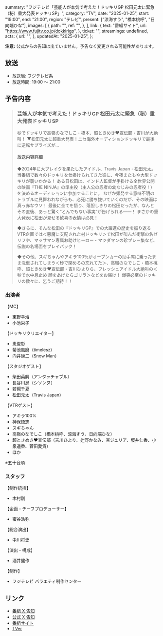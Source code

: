   summary: "フジテレビ「芸能人が本気で考えた！ドッキリGP 松田元太に緊急（秘）重大発表ドッキリSP」",
  category: "TV",
  date: "2025-01-25",
  start: "19:00",
  end: "21:00",
  region: "テレビ",
  present: ["涼海すう", "橋本桃呼", "日向端ひな"],
  images: [
    {
      path: "",
      ref: "",
    },
  ],
  link: {
    text: "番組サイト",
    url: "https://www.fujitv.co.jp/dokkirigp",
  },
  ticket: "",
  streamings: undefined,
  acts: {
    url: "",
  },
  updatedAt: "2025-01-25",
};

**注意:** 公式からの告知は出ていません。予告なく変更される可能性があります。

## 放送

- 放送局: フジテレビ系
- 放送時間: 19:00 〜 21:00

## 予告内容

> ### 芸能人が本気で考えた！ドッキリGP 松田元太に緊急（秘）重大発表ドッキリSP
>
> 秒でドッキリで高嶺のなでしこ・橋本、超ときめき♥宣伝部・吉川が大絶叫！
> ▼松田元太に超重大発表！ニセ海外オーディションドッキリで最後に逆転サプライズが…
>
> #### 放送内容詳細
>
> ◆2024年に大ブレイクを果たしたアイドル、Travis Japan・松田元太。
> 当番組で数々のドッキリを仕掛けられてきた彼に、今夜またもや大型ドッキリが襲いかかる！
> ある日松田は、インド人監督が手掛ける全世界公開の映画『THE NINJA』の準主役（主人公の忍者の幼なじみの忍者役！）を決めるオーディションに参加することに。
> なぜか頻発する意味不明のトラブルに見舞われながらも、必死に勝ち抜いていくのだが、その映画は真っ赤なウソ！
> 最後に全てを悟り、落胆しきりの松田だったが、なんとその直後、あっと驚く“とんでもない事実”が告げられる――！
> まさかの重大発表に松田が見せる歓喜の表情は必見！
>
> ◆さらに、そんな松田の『ドッキリGP』での大躍進の歴史を振り返るVTR企画では＜悪魔に支配された村ドッキリ＞で松田が叫んだ衝撃の名ゼリフや、マッサマン専属お助けヒーロー・マツダマンの珍プレー集など、伝説の名場面をプレイバック！
>
> ◆その他、スギちゃんやアキラ100％がオープンカーの助手席に乗ったまま洗車されてしまう＜秒で閉めるの忘れてた＞、高嶺のなでしこ・橋本桃呼、超ときめき♥宣伝部・吉川ひよりら、フレッシュアイドル大絶叫の＜秒で水中息止め 顔をあげたらゴリラ＞などをお届け！
> 爆笑必至のドッキリの数々に、乞うご期待！！

### 出演者

【MC】

- 東野幸治
- 小池栄子

【ドッキリクリエイター】

- 恵俊彰
- 菊池風磨（timelesz）
- 向井康二（Snow Man）

【スタジオゲスト】

- 柴田英嗣（アンタッチャブル）
- 長谷川忍（シソンヌ）
- 若槻千夏
- 松田元太（Travis Japan）

【VTRゲスト】

- アキラ100%
- 神保悟志
- スギちゃん
- 高嶺のなでしこ（橋本桃呼、涼海すう、日向端ひな）
- 超ときめき♥宣伝部（吉川ひより、辻野かなみ、杏ジュリア、坂井仁香、小泉遥香、菅田愛貴）
- ほか

※五十音順

### スタッフ

【制作統括】

- 木村剛

【企画・チーフプロデューサー】

- 蜜谷浩弥

【総合演出】

- 中川将史

【演出・構成】

- 酒井健作

【制作】

- フジテレビ バラエティ制作センター

## リンク

- [番組 X 告知](https://x.com/dokkirigp_cx/status/1882563967907659830)
- [公式 X 告知](https://x.com/takanenofficial/status/1881288618574311636)
- [番組サイト](https://www.fujitv.co.jp/dokkirigp/)
- [TVer](https://tver.jp/series/sr8y9zb5qo)
